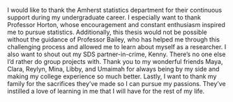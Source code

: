 I would like to thank the Amherst statistics department for their continuous support during my undergraduate career. I especially want to thank Professor Horton, whose encouragement and constant enthusiasm inspired me to pursue statistics. Additionally, this thesis would not be possible without the guidance of Professor Bailey, who has helped me through this challenging process and allowed me to learn about myself as a researcher. I also want to shout out my SDS partner-in-crime, Kenny. There's no one else I'd rather do group projects with. Thank you to my wonderful friends Maya, Clara, Reylyn, Mina, Libby, and Umaimah for always being by my side and making my college experience so much better. Lastly, I want to thank my family for the sacrifices they've made so I can pursue my passions. They've instilled a love of learning in me that I will have for the rest of my life. 
